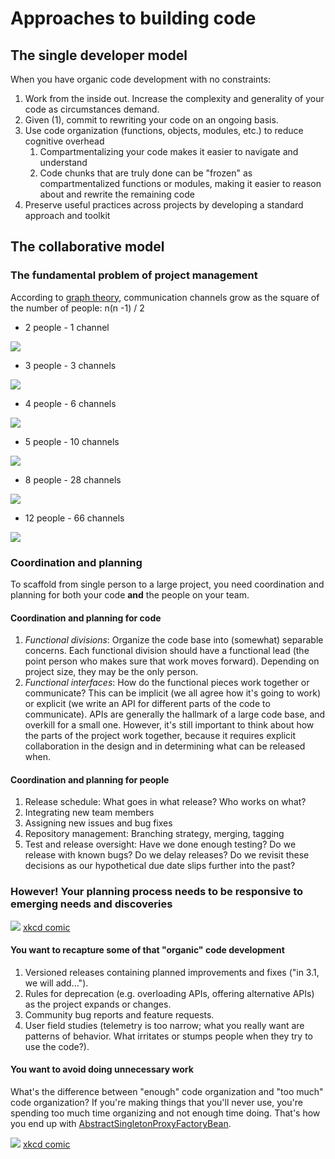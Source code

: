# Approaches to building code

## The single developer model

When you have organic code development with no constraints:

1.  Work from the inside out. Increase the complexity and generality of your code as circumstances demand.
2.  Given (1), commit to rewriting your code on an ongoing basis.
3.  Use code organization (functions, objects, modules, etc.) to reduce cognitive overhead
    1.  Compartmentalizing your code makes it easier to navigate and understand
    2.  Code chunks that are truly done can be \"frozen\" as compartmentalized functions or modules, making it easier to reason about and rewrite the remaining code
4.  Preserve useful practices across projects by developing a standard approach and toolkit

## The collaborative model

### The fundamental problem of project management

According to [graph theory](https://en.wikipedia.org/wiki/Complete_graph), communication channels grow as the square of the number of people: n(n -1) / 2

-   2 people - 1 channel

![](./img/complete_graph_k2_240px.png)

-   3 people - 3 channels

![](./img/complete_graph_k3_240px.png)

-   4 people - 6 channels

![](./img/complete_graph_k4_240px.png)

-   5 people - 10 channels

![](./img/complete_graph_k5_240px.png)

-   8 people - 28 channels

![](./img/complete_graph_k8_240px.png)

-   12 people - 66 channels

![](./img/complete_graph_k12_240px.png)

### Coordination and planning

To scaffold from single person to a large project, you need coordination and planning for both your code **and** the people on your team.

#### Coordination and planning for code

1.  *Functional divisions*: Organize the code base into (somewhat) separable concerns. Each functional division should have a functional lead (the point person who makes sure that work moves forward). Depending on project size, they may be the only person.
2.  *Functional interfaces*: How do the functional pieces work together or communicate? This can be implicit (we all agree how it\'s going to work) or explicit (we write an API for different parts of the code to communicate). APIs are generally the hallmark of a large code base, and overkill for a small one. However, it\'s still important to think about how the parts of the project work together, because it requires explicit collaboration in the design and in determining what can be released when.

#### Coordination and planning for people

1.  Release schedule: What goes in what release? Who works on what?
2.  Integrating new team members
3.  Assigning new issues and bug fixes
4.  Repository management: Branching strategy, merging, tagging
5.  Test and release oversight: Have we done enough testing? Do we release with known bugs? Do we delay releases? Do we revisit these decisions as our hypothetical due date slips further into the past?

### However! Your planning process needs to be responsive to emerging needs and discoveries

![](./img/good_code_xkcd.png)
[xkcd comic](https://xkcd.com/844/)

#### You want to recapture some of that \"organic\" code development

1.  Versioned releases containing planned improvements and fixes (\"in 3.1, we will add...\").
2.  Rules for deprecation (e.g. overloading APIs, offering alternative APIs) as the project expands or changes.
3.  Community bug reports and feature requests.
4.  User field studies (telemetry is too narrow; what you really want are patterns of behavior. What irritates or stumps people when they try to use the code?).

#### You want to avoid doing unnecessary work

What\'s the difference between \"enough\" code organization and \"too much\" code organization? If you\'re making things that you\'ll never use, you\'re spending too much time organizing and not enough time doing. That\'s how you end up with [AbstractSingletonProxyFactoryBean](
<https://docs.spring.io/spring-framework/docs/2.5.x/javadoc-api/org/springframework/aop/framework/AbstractSingletonProxyFactoryBean.html).

![](./img/automation_xkcd.png)
[xkcd comic](https://xkcd.com/1319/)